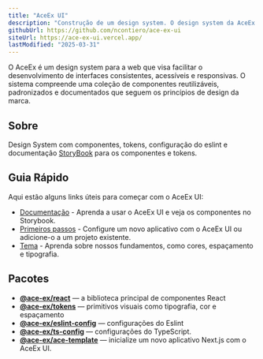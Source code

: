 ```yaml
---
title: "AceEx UI"
description: "Construção de um design system. O design system da AceEx para a web."
githubUrl: https://github.com/ncontiero/ace-ex-ui
siteUrl: https://ace-ex-ui.vercel.app/
lastModified: "2025-03-31"
---
```


O AceEx é um design system para a web que visa facilitar o desenvolvimento de interfaces consistentes, acessíveis e responsivas. O sistema compreende uma coleção de componentes reutilizáveis, padronizados e documentados que seguem os princípios de design da marca.

## Sobre

Design System com componentes, tokens, configuração do eslint e documentação [StoryBook](https://ace-ex-ui.vercel.app/) para os componentes e tokens.

## Guia Rápido

Aqui estão alguns links úteis para começar com o AceEx UI:

- [Documentação](https://ace-ex-ui.vercel.app/) - Aprenda a usar o AceEx UI e veja os componentes no Storybook.
- [Primeiros passos](https://ace-ex-ui.vercel.app/?path=/docs/introduction-getting-started--page) - Configure um novo aplicativo com o AceEx UI ou adicione-o a um projeto existente.
- [Tema](https://ace-ex-ui.vercel.app/?path=/docs/features-theme-tema--page) - Aprenda sobre nossos fundamentos, como cores, espaçamento e tipografia.

## Pacotes

- **[@ace-ex/react](https://www.npmjs.com/package/@ace-ex/react)** — a biblioteca principal de componentes React
- **[@ace-ex/tokens](https://www.npmjs.com/package/@ace-ex/tokens)** — primitivos visuais como tipografia, cor e espaçamento
- **[@ace-ex/eslint-config](https://www.npmjs.com/package/@ace-ex/eslint-config)** — configurações do Eslint
- **[@ace-ex/ts-config](https://www.npmjs.com/package/@ace-ex/ts-config)** — configurações do TypeScript.
- **[@ace-ex/ace-template](https://github.com/ncontiero/ace-ex-ui/tree/main/packages/ace-template)** — inicialize um novo aplicativo Next.js com o AceEx UI.
